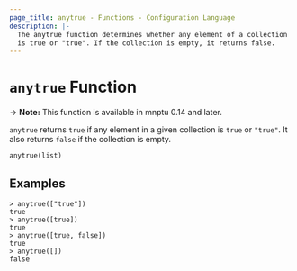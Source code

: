 ```yaml
---
page_title: anytrue - Functions - Configuration Language
description: |-
  The anytrue function determines whether any element of a collection
  is true or "true". If the collection is empty, it returns false.
---
```


# `anytrue` Function

-> **Note:** This function is available in mnptu 0.14 and later.

`anytrue` returns `true` if any element in a given collection is `true`
or `"true"`. It also returns `false` if the collection is empty.

```hcl
anytrue(list)
```

## Examples

```command
> anytrue(["true"])
true
> anytrue([true])
true
> anytrue([true, false])
true
> anytrue([])
false
```
